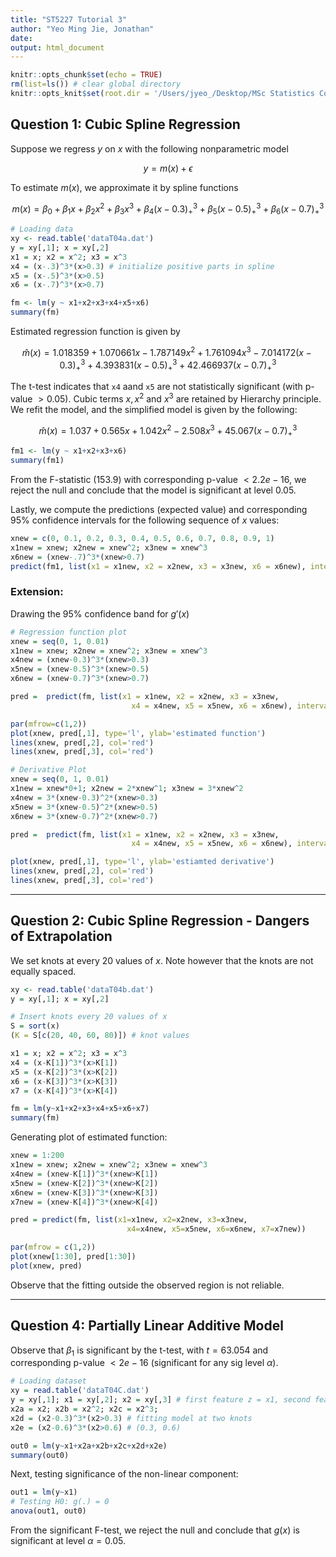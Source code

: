 ```yaml
---
title: "ST5227 Tutorial 3"
author: "Yeo Ming Jie, Jonathan"
date: 
output: html_document
---
```


```r
knitr::opts_chunk$set(echo = TRUE)
rm(list=ls()) # clear global directory
knitr::opts_knit$set(root.dir = '/Users/jyeo_/Desktop/MSc Statistics Coursework/ST5227 Applied Data Mining/Tutorials/Data')
```

## Question 1: Cubic Spline Regression

Suppose we regress $y$ on $x$ with the following nonparametric model

$$
y = m(x) + \epsilon
$$

To estimate $m(x)$, we approximate it by spline functions

$$
m(x) = \beta_0 + \beta_1x + \beta_2x^2 + \beta_3x^3 + \beta_4(x-0.3)_+^3 + \beta_5(x-0.5)_+^3 + \beta_6(x-0.7)_+^3
$$

```r
# Loading data
xy <- read.table('dataT04a.dat')
y = xy[,1]; x = xy[,2]
x1 = x; x2 = x^2; x3 = x^3
x4 = (x-.3)^3*(x>0.3) # initialize positive parts in spline
x5 = (x-.5)^3*(x>0.5)
x6 = (x-.7)^3*(x>0.7)

fm <- lm(y ~ x1+x2+x3+x4+x5+x6)
summary(fm)
```

Estimated regression function is given by

$$
\hat m(x) = 1.018359 + 1.070661x -1.787149x^2 + 1.761094x^3 -7.014172(x-0.3)_+^3  + 4.393831(x-0.5)_+^3  + 42.466937 (x-0.7)_+^3
$$

The t-test indicates that `x4` aand `x5` are not statistically significant (with p-value $> 0.05$). Cubic terms $x, x^2$ and $x^3$ are retained by Hierarchy principle. We refit the model, and the simplified model is given by the following:

$$
\hat m(x) = 1.037 + 0.565x + 1.042x^2 -2.508x^3 + 45.067(x-0.7)_+^3
$$

```r
fm1 <- lm(y ~ x1+x2+x3+x6)
summary(fm1)
```

From the F-statistic (153.9) with corresponding p-value $< 2.2e-16$, we reject the null and conclude that the model is significant at level $0.05$.

Lastly, we compute the predictions (expected value) and corresponding $95\%$ confidence intervals for the following sequence of $x$ values:

```r
xnew = c(0, 0.1, 0.2, 0.3, 0.4, 0.5, 0.6, 0.7, 0.8, 0.9, 1)
x1new = xnew; x2new = xnew^2; x3new = xnew^3
x6new = (xnew-.7)^3*(xnew>0.7)
predict(fm1, list(x1 = x1new, x2 = x2new, x3 = x3new, x6 = x6new), interval='confidence')
```

### Extension:

Drawing the $95\%$ confidence band for $g'(x)$

```r
# Regression function plot 
xnew = seq(0, 1, 0.01)
x1new = xnew; x2new = xnew^2; x3new = xnew^3
x4new = (xnew-0.3)^3*(xnew>0.3)
x5new = (xnew-0.5)^3*(xnew>0.5)
x6new = (xnew-0.7)^3*(xnew>0.7)

pred =  predict(fm, list(x1 = x1new, x2 = x2new, x3 = x3new, 
                           x4 = x4new, x5 = x5new, x6 = x6new), interval='confidence')

par(mfrow=c(1,2))
plot(xnew, pred[,1], type='l', ylab='estimated function')
lines(xnew, pred[,2], col='red')
lines(xnew, pred[,3], col='red')

# Derivative Plot
xnew = seq(0, 1, 0.01)
x1new = xnew*0+1; x2new = 2*xnew^1; x3new = 3*xnew^2
x4new = 3*(xnew-0.3)^2*(xnew>0.3)
x5new = 3*(xnew-0.5)^2*(xnew>0.5)
x6new = 3*(xnew-0.7)^2*(xnew>0.7)

pred =  predict(fm, list(x1 = x1new, x2 = x2new, x3 = x3new, 
                           x4 = x4new, x5 = x5new, x6 = x6new), interval='confidence')

plot(xnew, pred[,1], type='l', ylab='estiamted derivative')
lines(xnew, pred[,2], col='red')
lines(xnew, pred[,3], col='red')
```


***

## Question 2: Cubic Spline Regression - Dangers of Extrapolation

We set knots at every $20$ values of $x$. Note however that the knots are not equally spaced.

```r
xy <- read.table('dataT04b.dat')
y = xy[,1]; x = xy[,2]

# Insert knots every 20 values of x
S = sort(x)
(K = S[c(20, 40, 60, 80)]) # knot values

x1 = x; x2 = x^2; x3 = x^3
x4 = (x-K[1])^3*(x>K[1])
x5 = (x-K[2])^3*(x>K[2])
x6 = (x-K[3])^3*(x>K[3])
x7 = (x-K[4])^3*(x>K[4])

fm = lm(y~x1+x2+x3+x4+x5+x6+x7)
summary(fm)
```

Generating plot of estimated function:

```r
xnew = 1:200
x1new = xnew; x2new = xnew^2; x3new = xnew^3
x4new = (xnew-K[1])^3*(xnew>K[1])
x5new = (xnew-K[2])^3*(xnew>K[2])
x6new = (xnew-K[3])^3*(xnew>K[3])
x7new = (xnew-K[4])^3*(xnew>K[4])

pred = predict(fm, list(x1=x1new, x2=x2new, x3=x3new, 
                          x4=x4new, x5=x5new, x6=x6new, x7=x7new))

par(mfrow = c(1,2)) 
plot(xnew[1:30], pred[1:30])
plot(xnew, pred)
```

Observe that the fitting outside the observed region is not reliable.

***

## Question 4: Partially Linear Additive Model

Observe that $\beta_1$ is significant by the t-test, with $t = 63.054$ and corresponding p-value $< 2e-16$ (significant for any sig level $\alpha$).

```r
# Loading dataset
xy = read.table('dataT04C.dat')
y = xy[,1]; x1 = xy[,2]; x2 = xy[,3] # first feature z = x1, second feature x = x2
x2a = x2; x2b = x2^2; x2c = x2^3;
x2d = (x2-0.3)^3*(x2>0.3) # fitting model at two knots
x2e = (x2-0.6)^3*(x2>0.6) # (0.3, 0.6)

out0 = lm(y~x1+x2a+x2b+x2c+x2d+x2e)
summary(out0)
```

Next, testing significance of the non-linear component:

```r
out1 = lm(y~x1)
# Testing H0: g(.) = 0
anova(out1, out0)
```
From the significant F-test, we reject the null and conclude that $g(x)$ is significant at level $\alpha = 0.05$.







